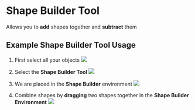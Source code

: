 # Shape Builder Tool
Allows you to **add** shapes together and **subtract** them

## Example Shape Builder Tool Usage
1. First select all your objects
![](./assets/select-all-your-objects.png)

2. Select the **Shape Builder Tool**
![](./assets/select-shape-builder-tool.png)

3. We are placed in the **Shape Builder** environment
![](./assets/shape-builder-environment.png)

4. Combine shapes by **dragging** two shapes together in the **Shape Builder Environment**
![](./assets/combining-shapes.gif)